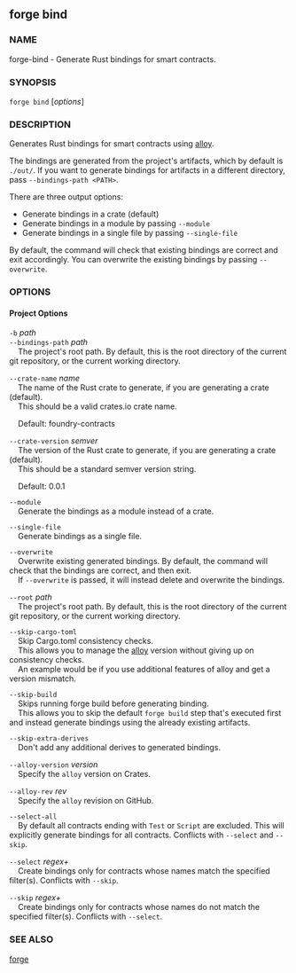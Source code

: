 
## forge bind

### NAME

forge-bind - Generate Rust bindings for smart contracts.

### SYNOPSIS

`forge bind` [*options*]

### DESCRIPTION

Generates Rust bindings for smart contracts using [alloy](https://github.com/alloy-rs/alloy).

The bindings are generated from the project's artifacts, which by default is `./out/`.
If you want to generate bindings for artifacts in a different directory, pass `--bindings-path <PATH>`.

There are three output options:

- Generate bindings in a crate (default)
- Generate bindings in a module by passing `--module`
- Generate bindings in a single file by passing `--single-file`

By default, the command will check that existing bindings are correct and exit accordingly.
You can overwrite the existing bindings by passing `--overwrite`.

### OPTIONS

#### Project Options

`-b` _path_  
`--bindings-path` _path_  
&nbsp;&nbsp;&nbsp;&nbsp;The project's root path. By default, this is the root directory of the current git repository, or the current working directory.

`--crate-name` _name_  
&nbsp;&nbsp;&nbsp;&nbsp;The name of the Rust crate to generate, if you are generating a crate (default).  
&nbsp;&nbsp;&nbsp;&nbsp;This should be a valid crates.io crate name.

&nbsp;&nbsp;&nbsp;&nbsp;Default: foundry-contracts

`--crate-version` _semver_  
&nbsp;&nbsp;&nbsp;&nbsp;The version of the Rust crate to generate, if you are generating a crate (default).  
&nbsp;&nbsp;&nbsp;&nbsp;This should be a standard semver version string.

&nbsp;&nbsp;&nbsp;&nbsp;Default: 0.0.1

`--module`  
&nbsp;&nbsp;&nbsp;&nbsp;Generate the bindings as a module instead of a crate.

`--single-file`  
&nbsp;&nbsp;&nbsp;&nbsp;Generate bindings as a single file.

`--overwrite`  
&nbsp;&nbsp;&nbsp;&nbsp;Overwrite existing generated bindings. By default, the command will check that the bindings are correct, and then exit.  
&nbsp;&nbsp;&nbsp;&nbsp;If `--overwrite` is passed, it will instead delete and overwrite the bindings.

`--root` _path_  
&nbsp;&nbsp;&nbsp;&nbsp;The project's root path. By default, this is the root directory of the current git repository, or the current working directory.

`--skip-cargo-toml`  
&nbsp;&nbsp;&nbsp;&nbsp;Skip Cargo.toml consistency checks.  
&nbsp;&nbsp;&nbsp;&nbsp;This allows you to manage the [alloy](https://github.com/alloy-rs/alloy) version without giving up on consistency checks.  
&nbsp;&nbsp;&nbsp;&nbsp;An example would be if you use additional features of alloy and get a version mismatch.

`--skip-build`  
&nbsp;&nbsp;&nbsp;&nbsp;Skips running forge build before generating binding.  
&nbsp;&nbsp;&nbsp;&nbsp;This allows you to skip the default `forge build` step that's executed first and instead generate bindings using the already existing artifacts.

`--skip-extra-derives`  
&nbsp;&nbsp;&nbsp;&nbsp;Don't add any additional derives to generated bindings.

`--alloy-version` _version_  
&nbsp;&nbsp;&nbsp;&nbsp;Specify the `alloy` version on Crates.

`--alloy-rev` _rev_  
&nbsp;&nbsp;&nbsp;&nbsp;Specify the `alloy` revision on GitHub.

`--select-all`  
&nbsp;&nbsp;&nbsp;&nbsp;By default all contracts ending with `Test` or `Script` are excluded. This will explicitly generate bindings for all contracts. Conflicts with `--select` and `--skip`.

`--select` _regex+_  
&nbsp;&nbsp;&nbsp;&nbsp;Create bindings only for contracts whose names match the specified filter(s). Conflicts with `--skip`.

`--skip` _regex+_  
&nbsp;&nbsp;&nbsp;&nbsp;Create bindings only for contracts whose names do not match the specified filter(s). Conflicts with `--select`.

<CommonOptions />

<CoreBuildOptions />

### SEE ALSO

[forge](/forge/reference/forge.mdx)
